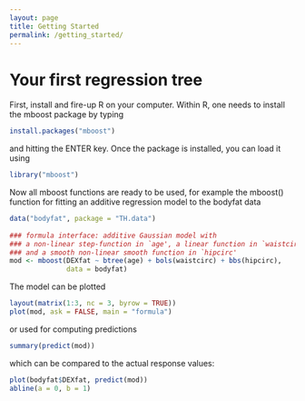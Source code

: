 ---
layout: page
title: Getting Started
permalink: /getting_started/
---

Your first regression tree
========================================================

First, install and fire-up R on your computer. Within R, one needs to
install the mboost package by typing

```{r eval=FALSE}
install.packages("mboost")
```

and hitting the ENTER key. Once the package is installed, you can
load it using

```{r results: hide}
library("mboost")
```

Now all mboost functions are ready to be used, for example the mboost()
function for fitting an additive regression model to the bodyfat data 

```{r}
data("bodyfat", package = "TH.data")
 
### formula interface: additive Gaussian model with
### a non-linear step-function in `age', a linear function in `waistcirc'
### and a smooth non-linear smooth function in `hipcirc'
mod <- mboost(DEXfat ~ btree(age) + bols(waistcirc) + bbs(hipcirc),
              data = bodyfat)
```

The model can be plotted

```{r fig.width=9, fig.height=6}
layout(matrix(1:3, nc = 3, byrow = TRUE))
plot(mod, ask = FALSE, main = "formula")

```

or used for computing predictions

```{r}
summary(predict(mod))
```

which can be compared to the actual response values:

```{r fig.width=6, fig.height=6}
plot(bodyfat$DEXfat, predict(mod))
abline(a = 0, b = 1)
```
